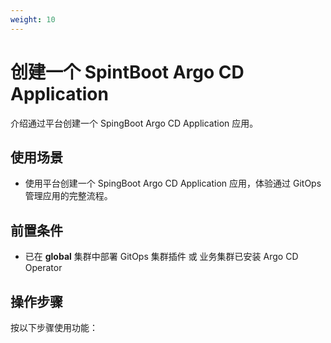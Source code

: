 ```yaml
---
weight: 10
---
```


# 创建一个 SpintBoot Argo CD Application

介绍通过平台创建一个 SpingBoot Argo CD Application 应用。

## 使用场景

- 使用平台创建一个 SpingBoot Argo CD Application 应用，体验通过 GitOps 管理应用的完整流程。

## 前置条件

- 已在 **global** 集群中部署 GitOps 集群插件 或 业务集群已安装 Argo CD Operator

## 操作步骤

按以下步骤使用功能：

